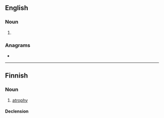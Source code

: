 ==English==

===Noun===
{{en-noun|-}}

# {{dated form of|atropine|lang=en}}

{{Webster 1913}}

===Anagrams===
* {{anagrams|en|a=aaioprt|tropaia}}

----

==Finnish==

===Noun===
{{fi-noun}}

# {{lb|fi|pathology}} [[atrophy]]

====Declension====
{{fi-decl-kulkija|atropi|a}}